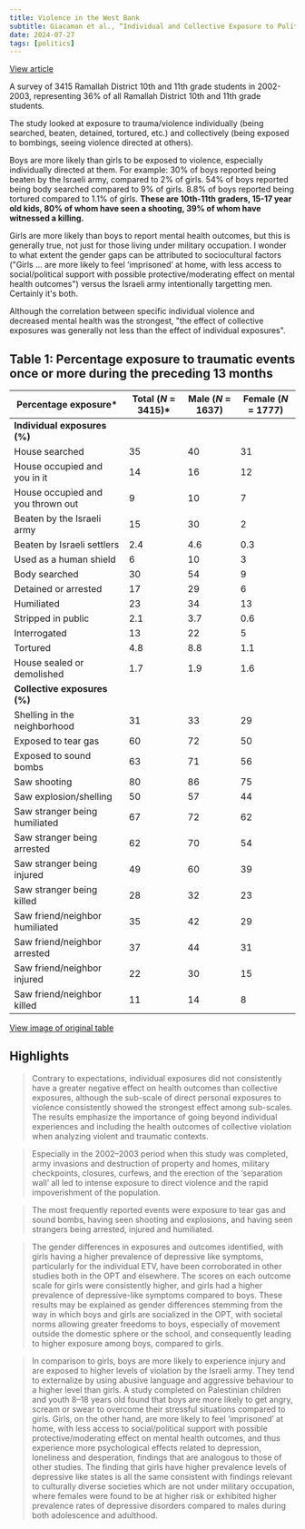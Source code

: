 ```yaml
---
title: Violence in the West Bank
subtitle: Giacaman et al., “Individual and Collective Exposure to Political Violence.”
date: 2024-07-27
tags: [politics]
---
```


[View article](https://academic.oup.com/eurpub/article/17/4/361/502592)

A survey of 3415 Ramallah District 10th and 11th grade students in 2002-2003, representing 36% of all Ramallah District 10th and 11th grade students. 

The study looked at exposure to trauma/violence individually (being searched, beaten, detained, tortured, etc.) and collectively (being exposed to bombings, seeing violence directed at others). 

Boys are more likely than girls to be exposed to violence, especially individually directed at them. For example: 30% of boys reported being beaten by the Israeli army, compared to 2% of girls. 54% of boys reported being body searched compared to 9% of girls. 8.8% of boys reported being tortured compared to 1.1% of girls. **These are 10th-11th graders, 15-17 year old kids, 80% of whom have seen a shooting, 39% of whom have witnessed a killing.**

Girls are more likely than boys to report mental health outcomes, but this is generally true, not just for those living under military occupation. I wonder to what extent the gender gaps can be attributed to sociocultural factors ("Girls … are more likely to feel ‘imprisoned’ at home, with less access to social/political support with possible protective/moderating effect on mental health outcomes") versus the Israeli army intentionally targetting men. Certainly it's both.

Although the correlation between specific individual violence and decreased mental health was the strongest, "the effect of collective exposures was generally not less than the effect of individual exposures".

## Table 1: Percentage exposure to traumatic events once or more during the preceding 13 months

| Percentage exposure*              | Total (_N_ = 3415)* | Male (_N_ = 1637) | Female (_N_ = 1777) |
| --------------------------------- | ------------------- | ----------------- | ------------------- |
| **Individual exposures (%)**      |                     |                   |                     |
| House searched                    | 35                  | 40                | 31                  |
| House occupied and you in it      | 14                  | 16                | 12                  |
| House occupied and you thrown out | 9                   | 10                | 7                   |
| Beaten by the Israeli army        | 15                  | 30                | 2                   |
| Beaten by Israeli settlers        | 2.4                 | 4.6               | 0.3                 |
| Used as a human shield            | 6                   | 10                | 3                   |
| Body searched                     | 30                  | 54                | 9                   |
| Detained or arrested              | 17                  | 29                | 6                   |
| Humiliated                        | 23                  | 34                | 13                  |
| Stripped in public                | 2.1                 | 3.7               | 0.6                 |
| Interrogated                      | 13                  | 22                | 5                   |
| Tortured                          | 4.8                 | 8.8               | 1.1                 |
| House sealed or demolished        | 1.7                 | 1.9               | 1.6                 |
| **Collective exposures (%)**      |                     |                   |                     |
| Shelling in the neighborhood      | 31                  | 33                | 29                  |
| Exposed to tear gas               | 60                  | 72                | 50                  |
| Exposed to sound bombs            | 63                  | 71                | 56                  |
| Saw shooting                      | 80                  | 86                | 75                  |
| Saw explosion/shelling            | 50                  | 57                | 44                  |
| Saw stranger being humiliated     | 67                  | 72                | 62                  |
| Saw stranger being arrested       | 62                  | 70                | 54                  |
| Saw stranger being injured        | 49                  | 60                | 39                  |
| Saw stranger being killed         | 28                  | 32                | 23                  |
| Saw friend/neighbor humiliated    | 35                  | 42                | 29                  |
| Saw friend/neighbor arrested      | 37                  | 44                | 31                  |
| Saw friend/neighbor injured       | 22                  | 30                | 15                  |
| Saw friend/neighbor killed        | 11                  | 14                | 8                   |

<a href="/images/violence-in-the-west-bank/table-1.png" class="block mb-6">View image of original table</a>

## Highlights

> Contrary to expectations, individual exposures did not consistently have a greater negative effect on health outcomes than collective exposures, although the sub-scale of direct personal exposures to violence consistently showed the strongest effect among sub-scales. The results emphasize the importance of going beyond individual experiences and including the health outcomes of collective violation when analyzing violent and traumatic contexts.

> Especially in the 2002–2003 period when this study was completed, army invasions and destruction of property and homes, military checkpoints, closures, curfews, and the erection of the ‘separation wall’ all led to intense exposure to direct violence and the rapid impoverishment of the population.

> The most frequently reported events were exposure to tear gas and sound bombs, having seen shooting and explosions, and having seen strangers being arrested, injured and humiliated.

>  The gender differences in exposures and outcomes identified, with girls having a higher prevalence of depressive like symptoms, particularly for the individual ETV, have been corroborated in other studies both in the OPT and elsewhere. The scores on each outcome scale for girls were consistently higher, and girls had a higher prevalence of depressive-like symptoms compared to boys. These results may be explained as gender differences stemming from the way in which boys and girls are socialized in the OPT, with societal norms allowing greater freedoms to boys, especially of movement outside the domestic sphere or the school, and consequently leading to higher exposure among boys, compared to girls.

> In comparison to girls, boys are more likely to experience injury and are exposed to higher levels of violation by the Israeli army. They tend to externalize by using abusive language and aggressive behaviour to a higher level than girls. A study completed on Palestinian children and youth 8–18 years old found that boys are more likely to get angry, scream or swear to overcome their stressful situations compared to girls. Girls, on the other hand, are more likely to feel ‘imprisoned’ at home, with less access to social/political support with possible protective/moderating effect on mental health outcomes, and thus experience more psychological effects related to depression, loneliness and desperation, findings that are analogous to those of other studies. The finding that girls have higher prevalence levels of depressive like states is all the same consistent with findings relevant to culturally diverse societies which are not under military occupation, where females were found to be at higher risk or exhibited higher prevalence rates of depressive disorders compared to males during both adolescence and adulthood.


